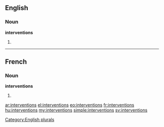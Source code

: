 ==English==

===Noun===
'''interventions'''

# {{plural of|intervention}}

[[Category:English plurals]]

----

==French==

===Noun===
'''interventions''' {{f}}

# {{plural of|intervention|lang=fr}}

[[ar:interventions]]
[[el:interventions]]
[[eo:interventions]]
[[fr:interventions]]
[[hu:interventions]]
[[my:interventions]]
[[simple:interventions]]
[[sv:interventions]]
